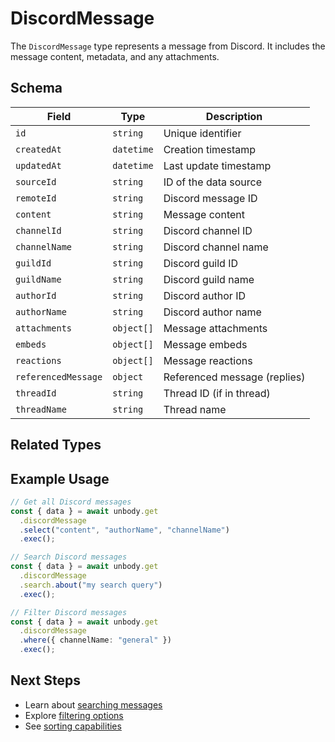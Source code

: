 
# DiscordMessage

The `DiscordMessage` type represents a message from Discord. It includes the message content, metadata, and any attachments.

## Schema

| Field | Type | Description |
| --- | --- | --- |
| `id` | `string` | Unique identifier |
| `createdAt` | `datetime` | Creation timestamp |
| `updatedAt` | `datetime` | Last update timestamp |
| `sourceId` | `string` | ID of the data source |
| `remoteId` | `string` | Discord message ID |
| `content` | `string` | Message content |
| `channelId` | `string` | Discord channel ID |
| `channelName` | `string` | Discord channel name |
| `guildId` | `string` | Discord guild ID |
| `guildName` | `string` | Discord guild name |
| `authorId` | `string` | Discord author ID |
| `authorName` | `string` | Discord author name |
| `attachments` | `object[]` | Message attachments |
| `embeds` | `object[]` | Message embeds |
| `reactions` | `object[]` | Message reactions |
| `referencedMessage` | `object` | Referenced message (replies) |
| `threadId` | `string` | Thread ID (if in thread) |
| `threadName` | `string` | Thread name |

## Related Types

<PageItems>
  <PageCard
    title="TextBlock"
    description="Text content from the message"
    link="/content-api/data-types/textblock"
  />
  <PageCard
    title="ImageBlock"
    description="Images from attachments"
    link="/content-api/data-types/imageblock"
  />
</PageItems>

## Example Usage

```typescript copy
// Get all Discord messages
const { data } = await unbody.get
  .discordMessage
  .select("content", "authorName", "channelName")
  .exec();

// Search Discord messages
const { data } = await unbody.get
  .discordMessage
  .search.about("my search query")
  .exec();

// Filter Discord messages
const { data } = await unbody.get
  .discordMessage
  .where({ channelName: "general" })
  .exec();
```

## Next Steps

- Learn about [searching messages](/content-api/search)
- Explore [filtering options](/content-api/filters)
- See [sorting capabilities](/content-api/sorting)
